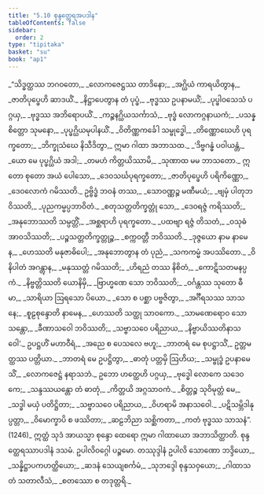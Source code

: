 ```yaml
---
title: "5.10 စုန္ဒတ္ထေရအပဒါန"
tableOfContents: false
sidebar:
  order: 2
type: "tipitaka"
basket: "su"
book: "ap1"
---
```



<DynamicBreadcrumb />

<Division number="125" book="ap1">

<Paragraph number="1352" type="verses" book="ap1">
_“သိဒ္ဓတ္ထဿ ဘဂဝတော,_  
_လောကဇေဋ္ဌဿ တာဒိနော;_  
_အဂ္ဃိယံ ကာရယိတွာန,_  
_ဇာတိပုပ္ဖေဟိ ဆာဒယိံ._  

</Paragraph>

</Division>
<Division number="126" book="ap1">

<Paragraph number="1353" type="verses" book="ap1">
_နိဋ္ဌာပေတွာန တံ ပုပ္ဖံ,_  
_ဗုဒ္ဓဿ ဥပနာမယိံ;_  
_ပုပ္ဖါဝသေသံ ပဂ္ဂယှ,_  
_ဗုဒ္ဓဿ အဘိရောပယိံ._  

</Paragraph>

</Division>
<Division number="127" book="ap1">

<Paragraph number="1354" type="verses" book="ap1">
_ကဉ္စနဂ္ဃိယသင်္ကာသံ,_  
_ဗုဒ္ဓံ လောကဂ္ဂနာယကံ;_  
_ပသန္နစိတ္တော သုမနော,_  
_ပုပ္ဖဂ္ဃိယမုပါနယိံ._  

</Paragraph>

</Division>
<Division number="128" book="ap1">

<Paragraph number="1355" type="verses" book="ap1">
_ဝိတိဏ္ဏကင်္ခေါ သမ္ဗုဒ္ဓေါ,_  
_တိဏ္ဏောဃေဟိ ပုရက္ခတော;_  
_ဘိက္ခုသံဃေ နိသီဒိတွာ,_  
ဣမာ ဂါထာ အဘာသထ._  

</Paragraph>

</Division>
<Division number="129" book="ap1">

<Paragraph number="1356" type="verses" book="ap1">
_‘ဒိဗ္ဗဂန္ဓံ ပဝါယန္တံ,_  
_ယော မေ ပုပ္ဖဂ္ဃိယံ အဒါ;_  
_တမဟံ ကိတ္တယိဿာမိ,_  
_သုဏာထ မမ ဘာသတော._  

</Paragraph>

</Division>
<Division number="130" book="ap1">

<Paragraph number="1357" type="verses" book="ap1">
ဣတော စုတော အယံ ပေါသော,_  
_ဒေဝသင်္ဃပုရက္ခတော;_  
_ဇာတိပုပ္ဖေဟိ ပရိကိဏ္ဏော,_  
_ဒေဝလောကံ ဂမိဿတိ._  

</Paragraph>

</Division>
<Division number="131" book="ap1">

<Paragraph number="1358" type="verses" book="ap1">
ဥဗ္ဗိဒ္ဓံ ဘဝနံ တဿ,_  
_သောဝဏ္ဏဉ္စ မဏီမယံ;_  
_ဗျမှံ ပါတုဘဝိဿတိ,_  
_ပုညကမ္မပ္ပဘာဝိတံ._  

</Paragraph>

</Division>
<Division number="132" book="ap1">

<Paragraph number="1359" type="verses" book="ap1">
_စတုသတ္တတိက္ခတ္တုံ သော,_  
_ဒေဝရဇ္ဇံ ကရိဿတိ;_  
_အနုဘောဿတိ သမ္ပတ္တိံ,_  
_အစ္ဆရာဟိ ပုရက္ခတော._  

</Paragraph>

</Division>
<Division number="133" book="ap1">

<Paragraph number="1360" type="verses" book="ap1">
_ပထဗျာ ရဇ္ဇံ တိသတံ,_  
_ဝသုဓံ အာဝသိဿတိ;_  
_ပဉ္စသတ္တတိက္ခတ္တုဉ္စ,_  
_စက္ကဝတ္တီ ဘဝိဿတိ._  

</Paragraph>

</Division>
<Division number="134" book="ap1">

<Paragraph number="1361" type="verses" book="ap1">
_ဒုဇ္ဇယော နာမ နာမေန,_  
_ဟေဿတိ မနုဇာဓိပေါ;_  
_အနုဘောတွာန တံ ပုညံ,_  
_သကကမ္မံ အပဿိတော._  

</Paragraph>

</Division>
<Division number="135" book="ap1">

<Paragraph number="1362" type="verses" book="ap1">
_ဝိနိပါတံ အဂန္တွာန,_  
_မနုဿတ္တံ ဂမိဿတိ;_  
_ဟိရညံ တဿ နိစိတံ,_  
_ကောဋိသတမနပ္ပကံ._  

</Paragraph>

</Division>
<Division number="136" book="ap1">

<Paragraph number="1363" type="verses" book="ap1">
_နိဗ္ဗတ္တိဿတိ ယောနိမှိ,_  
_ဗြာဟ္မဏေ သော ဘဝိဿတိ;_  
_ဝင်္ဂန္တဿ သုတော ဓီမာ,_  
_သာရိယာ ဩရသော ပိယော._  

</Paragraph>

</Division>
<Division number="137" book="ap1">

<Paragraph number="1364" type="verses" book="ap1">
_သော စ ပစ္ဆာ ပဗ္ဗဇိတွာ,_  
_အင်္ဂီရသဿ သာသနေ;_  
_စူဠစုန္ဒောတိ နာမေန,_  
_ဟေဿတိ သတ္ထု သာဝကော._  

</Paragraph>

</Division>
<Division number="138" book="ap1">

<Paragraph number="1365" type="verses" book="ap1">
_သာမဏေရောဝ သော သန္တော,_  
_ခီဏာသဝေါ ဘဝိဿတိ;_  
_သဗ္ဗာသဝေ ပရိညာယ,_  
_နိဗ္ဗာယိဿတိနာသဝေါ’._  

</Paragraph>

</Division>
<Division number="139" book="ap1">

<Paragraph number="1366" book="ap1">
ဥပဋ္ဌဟိံ မဟာဝီရံ,_  
_အညေ စ ပေသလေ ဗဟူ;_  
_ဘာတရံ မေ စုပဋ္ဌာသိံ,_  
ဥတ္တမတ္ထဿ ပတ္တိယာ._  

</Paragraph>

</Division>
<Division number="140" book="ap1">

<Paragraph number="1367" type="verses" book="ap1">
_ဘာတရံ မေ ဥပဋ္ဌိတွာ,_  
_ဓာတုံ ပတ္တမှိ ဩဟိယ;_  
_သမ္ဗုဒ္ဓံ ဥပနာမေသိံ,_  
_လောကဇေဋ္ဌံ နရာသဘံ._  

</Paragraph>

</Division>
<Division number="141" book="ap1">

<Paragraph number="1368" type="verses" book="ap1">
ဥဘော ဟတ္ထေဟိ ပဂ္ဂယှ,_  
_ဗုဒ္ဓေါ လောကေ သဒေဝကေ;_  
_သန္ဒဿယန္တော တံ ဓာတုံ,_  
_ကိတ္တယိ အဂ္ဂသာဝကံ._  

</Paragraph>

</Division>
<Division number="142" book="ap1">

<Paragraph number="1369" type="verses" book="ap1">
_စိတ္တဉ္စ သုဝိမုတ္တံ မေ,_  
_သဒ္ဓါ မယှံ ပတိဋ္ဌိတာ;_  
_သဗ္ဗာသဝေ ပရိညာယ,_  
_ဝိဟရာမိ အနာသဝေါ._  

</Paragraph>

</Division>
<Division number="143" book="ap1">

<Paragraph number="1370" type="verses" book="ap1">
_ပဋိသမ္ဘိဒါနုပ္ပတ္တာ,_  
_ဝိမောက္ခာပိ စ ဖဿိတာ;_  
_ဆဠဘိညာ သစ္ဆိကတာ,_  
_ကတံ ဗုဒ္ဓဿ သာသနံ”. (1246)_  

</Paragraph>

<Paragraph number="1371" book="ap1">
ဣတ္ထံ သုဒံ အာယသ္မာ စုန္ဒော ထေရော ဣမာ ဂါထာယော အဘာသိတ္ထာတိ.

</Paragraph>
</Division>

<Paragraph number="1372" type="center" book="ap1">
စုန္ဒတ္ထေရဿာပဒါနံ ဒသမံ.



</Paragraph>

<Paragraph number="1373" type="center" book="ap1">
ဥပါလိဝဂ္ဂေါ ပဉ္စမော.



</Paragraph>

<Paragraph number="1374" type="center" book="ap1">
တဿုဒ္ဒါနံ


</Paragraph>

<Paragraph number="1375" type="verses" book="ap1">
ဥပါလိ သောဏော ဘဒ္ဒိယော,_  
_သန္နိဋ္ဌာပကဟတ္ထိယော;_  
_ဆဒနံ သေယျစင်္ကမံ,_  
_သုဘဒ္ဒေါ စုန္ဒသဝှယော;_  
_ဂါထာသတံ သတာလီသံ,_  
_စတဿော စ တဒုတ္တရိ._
</Paragraph>